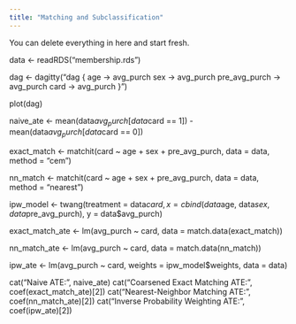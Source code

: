 ```yaml
---
title: "Matching and Subclassification"
---
```


::: callout-note
You can delete everything in here and start fresh.
:::


data <- readRDS("membership.rds")




dag <- dagitty("dag {
  age -> avg_purch
  sex -> avg_purch
  pre_avg_purch -> avg_purch
  card -> avg_purch
}")


plot(dag)


naive_ate <- mean(data$avg_purch[data$card == 1]) - mean(data$avg_purch[data$card == 0])


exact_match <- matchit(card ~ age + sex + pre_avg_purch, data = data, method = "cem")


nn_match <- matchit(card ~ age + sex + pre_avg_purch, data = data, method = "nearest")


ipw_model <- twang(treatment = data$card, 
                   x = cbind(data$age, data$sex, data$pre_avg_purch),
                   y = data$avg_purch)


exact_match_ate <- lm(avg_purch ~ card, data = match.data(exact_match))


nn_match_ate <- lm(avg_purch ~ card, data = match.data(nn_match))


ipw_ate <- lm(avg_purch ~ card, weights = ipw_model$weights, data = data)


cat("Naive ATE:", naive_ate)
cat("Coarsened Exact Matching ATE:", coef(exact_match_ate)[2])
cat("Nearest-Neighbor Matching ATE:", coef(nn_match_ate)[2])
cat("Inverse Probability Weighting ATE:", coef(ipw_ate)[2])